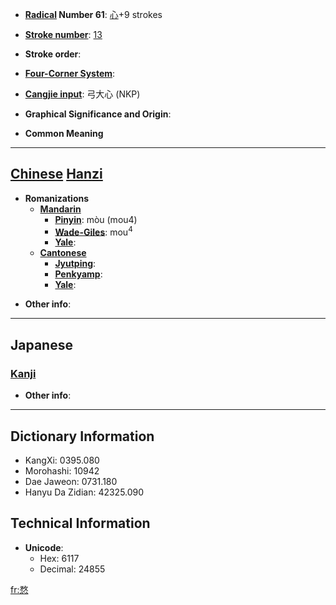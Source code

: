 * '''[[Wiktionary:Chinese radical index| Radical]] Number 61''': [[Wiktionary:Chinese radical index 心|心]]+9 strokes

* '''[[Wiktionary:Chinese total strokes index|Stroke number]]''': [[Wiktionary:Chinese total strokes index 13|13]]

* '''Stroke order''': 

* '''[[Wiktionary:Chinese four corner index|Four-Corner System]]''': 

* '''[[Wiktionary:Chinese Cangjie index|Cangjie input]]''': 弓大心 (NKP)

* '''Graphical Significance and Origin''': 

* '''Common Meaning'''

----

== [[Chinese]] [[Hanzi]] ==

* '''Romanizations'''
** '''[[Mandarin]]'''
*** '''[[Pinyin]]''': mòu (mou4)
*** '''[[Wade-Giles]]''': mou<sup>4</sup>
*** '''[[Yale]]''': 
** '''[[Cantonese]]'''
*** '''[[Jyutping]]''':
*** '''[[Penkyamp]]''': 
*** '''[[Yale]]''': 

* '''Other info''': 

----

==Japanese==
===[[Kanji]]===
{{kanji|on readings=[[ぼう]] (bō), [[も]] (mo)
|kun readings=[[おろか]] (oroka), [[やぶさか]] (yabusaka)
}}

* '''Other info''':  

----

== Dictionary Information ==

* KangXi: 0395.080
* Morohashi: 10942
* Dae Jaweon: 0731.180
* Hanyu Da Zidian: 42325.090

== Technical Information ==

* '''Unicode''':
** Hex: 6117
** Decimal: 24855

[[fr:愗]]